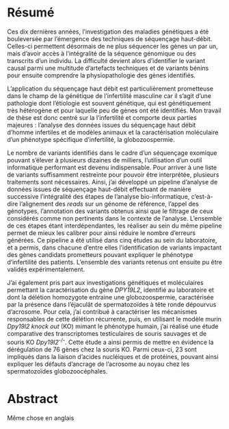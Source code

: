 # Résumé {-}  

\newpage

Ces dix dernières années, l’investigation des maladies génétiques a été bouleversée par l’émergence des techniques de séquençage haut-débit. Celles-ci permettent désormais de ne plus séquencer les gènes un par un, mais d’avoir accès à l’intégralité de la séquence génomique ou des transcrits d’un individu. La difficulté devient alors d’identifier le variant causal parmi une multitude d’artefacts techniques et de variants bénins pour ensuite comprendre la physiopathologie des gènes identifiés.  

L’application du séquençage haut débit est particulièrement prometteuse dans le champ de la génétique de l’infertilité masculine car il s’agit d’une pathologie dont l’étiologie est souvent génétique, qui est génétiquement très hétérogène et pour laquelle peu de gènes ont été identifiés.  Mon travail de thèse est donc centré sur la l’infertilité et comporte deux parties majeures : l’analyse des données issues du séquençage haut débit d’homme infertiles et de modèles animaux et la caractérisation moléculaire d’un phénotype spécifique d’infertilité, la globozoospermie.  

Le nombre de variants identifiés dans le cadre d’un séquençage exomique pouvant s’élever à plusieurs dizaines de milliers, l’utilisation d’un outil informatique performant est devenu indispensable. Pour arriver à une liste de variants suffisamment restreinte pour pouvoir être interprétée, plusieurs traitements sont nécessaires. Ainsi, j’ai développé un pipeline d’analyse de données issues de séquençage haut-débit effectuant de manière successive l’intégralité des étapes de l’analyse bio-informatique, c’est-à-dire l’alignement des *reads* sur un génome de référence, l’appel des génotypes, l’annotation des variants obtenus ainsi que le filtrage de ceux considérés comme non pertinents dans le contexte de l’analyse. L’ensemble de ces étapes étant interdépendantes, les réaliser au sein du même pipeline permet de mieux les calibrer pour ainsi réduire le nombre d’erreurs générées. Ce pipeline a été utilisé dans cinq études au sein du laboratoire,  et a permis, dans chacune d’entre elles l'identification de variants impactant des gènes candidats prometteurs pouvant expliquer le phénotype d’infertilité des patients. L’ensemble des variants retenus ont ensuite pu être validés expérimentalement.

J’ai également pris part aux investigations génétiques et moléculaires permettant la caractérisation du gène *DPY19L2*, identifié au laboratoire et dont la délétion homozygote entraine une globozoospermie, caractérisée par la présence dans l’éjaculât de spermatozoïdes à tête ronde dépourvus d'acrosome. Pour cela, j’ai contribué à caractériser les mécanismes responsables de cette délétion récurrente, puis, en utilisant le modèle murin *Dpy19l2 knock out* (KO) mimant le phénotype humain, j'ai réalisé une étude comparative des transcriptomes testiculaires de souris sauvages et de souris KO *Dpy19l2^-/-^*. Cette étude a ainsi permis de mettre en évidence la dérégulation de 76 gènes chez la souris KO. Parmi ceux-ci, 23 sont impliqués dans la liaison d'acides nucléiques et de protéines, pouvant ainsi expliquer les défauts d'ancrage de l'acrosome au noyau chez les spermatozoïdes globozoocéphales.

\newpage

# Abstract {-}  


\newpage

Même chose en anglais  
